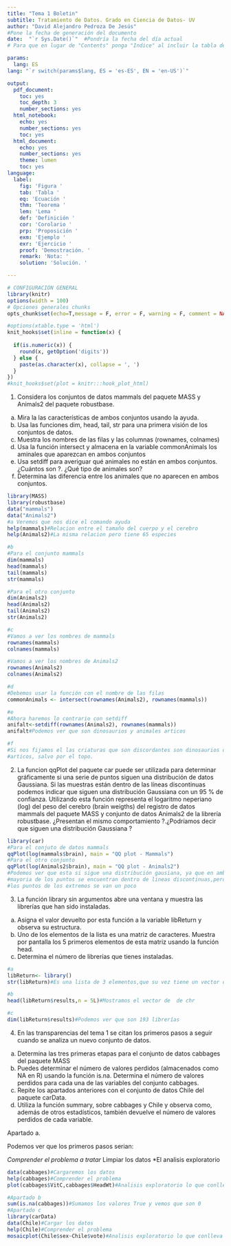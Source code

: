 ```yaml
---
title: "Tema 1 Boletin"
subtitle: Tratamiento de Datos. Grado en Ciencia de Datos- UV
author: "David Alejandro Pedroza De Jesús"
#Pone la fecha de generación del documento
date:  "`r Sys.Date()`"  #Pondría la fecha del día actual
# Para que en lugar de "Contents" ponga "Indice" al incluir la tabla de contenido

params:
  lang: ES
lang: "`r switch(params$lang, ES = 'es-ES', EN = 'en-US')`"

output:
  pdf_document:
    toc: yes
    toc_depth: 3
    number_sections: yes
  html_notebook:
    echo: yes
    number_sections: yes
    toc: yes
  html_document:
    echo: yes
    number_sections: yes
    theme: lumen
    toc: yes
language:
  label:
    fig: 'Figura '
    tab: 'Tabla '
    eq: 'Ecuación '
    thm: 'Teorema '
    lem: 'Lema '
    def: 'Definición '
    cor: 'Corolario '
    prp: 'Proposición '
    exm: 'Ejemplo '
    exr: 'Ejercicio '
    proof: 'Demostración. '
    remark: 'Nota: '
    solution: 'Solución. '

---
```



```r

# CONFIGURACIÓN GENERAL
library(knitr)
options(width = 100)
# Opciones generales chunks
opts_chunk$set(echo=T,message = F, error = F, warning = F, comment = NA, fig.align = 'center', dpi = 100, tidy = F, cache.path = '.cache/', fig.path = './figure/')

#options(xtable.type = 'html')
knit_hooks$set(inline = function(x) {
  
  if(is.numeric(x)) {
    round(x, getOption('digits'))
  } else {
    paste(as.character(x), collapse = ', ')
  }
})
#knit_hooks$set(plot = knitr:::hook_plot_html)
```

1. Considera los conjuntos de datos mammals del paquete MASS y Animals2 del paquete robustbase.

a. Mira la las características de ambos conjuntos usando la ayuda.
b. Usa las funciones dim, head, tail, str para una primera visión de los conjuntos de datos.
c. Muestra los nombres de las filas y las columnas (rownames, colnames)
d. Usa la función intersect y almacena en la variable commonAnimals los aminales que aparezcan
en ambos conjuntos
e. Usa setdiff para averiguar qué animales no están en ambos conjuntos. ¿Cuántos son ?. ¿Qué tipo
de animales son?
f. Determina las diferencia entre los animales que no aparecen en ambos conjuntos.

```r
library(MASS)
library(robustbase)
data("mammals")
data("Animals2")
#a Veremos que nos dice el comando ayuda
help(mammals)#Relacion entre el tamaño del cuerpo y el cerebro
help(Animals2)#La misma relacion pero tiene 65 especies

#b
#Para el conjunto mammals
dim(mammals)
head(mammals)
tail(mammals)
str(mammals)

#Para el otro conjunto
dim(Animals2)
head(Animals2)
tail(Animals2)
str(Animals2)

#c
#Vamos a ver los nombres de mammals
rownames(mammals)
colnames(mammals)

#Vamos a ver los nombres de Animals2
rownames(Animals2)
colnames(Animals2)

#d
#Debemos usar la función con el nombre de las filas
commonAnimals <- intersect(rownames(Animals2), rownames(mammals))

#e
#Ahora haremos lo contrario con setdiff
anifalt<-setdiff(rownames(Animals2), rownames(mammals))
anifalt#Podemos ver que son dinosaurios y animales articos

#f
#Si nos fijamos el las criaturas que son discordantes son dinosaurios o animales
#articos, salvo por el topo.


```

2. La funcion qqPlot del paquete car puede ser utilizada para determinar gráficamente si una serie
de puntos siguen una distribución de datos Gaussiana. Si las muestras están dentro de las líneas
discontinuas podemos indicar que siguen una distribución Gaussiana con un 95 % de confianza.
Utilizando esta función representa el logaritmo neperiano (log) del peso del cerebro (brain weigths)
del registro de datos mammals del paquete MASS y conjunto de datos Animals2 de la librería
robustbase. ¿Presentan el mismo comportamiento ?.¿Podríamos decir que siguen una distribución
Gaussiana ?

```r
library(car)
#Para el conjuto de datos mammals
qqPlot(log(mammals$brain), main = "QQ plot - Mammals")
#Para el otro conjunto
qqPlot(log(Animals2$brain), main = "QQ plot - Animals2")
#Podemos ver que esta si sigue una distribución gausiana, ya que en ambos la 
#mayoria de los puntos se encuentran dentro de lineas discontinuas,pero algunos 
#los puntos de los extremos se van un poco

```
3. La función library sin argumentos abre una ventana y muestra las librerías que han sido instaladas.
a. Asigna el valor devuelto por esta función a la variable libReturn y observa su estructura.
b. Uno de los elementos de la lista es una matriz de caracteres. Muestra por pantalla los 5 primeros
elementos de esta matriz usando la función head.
c. Determina el número de librerías que tienes instaladas.

```r
#a
libReturn<- library()
str(libReturn)#Es una lista de 3 elementos,que su vez tiene un vector de caracteres

#b
head(libReturn$results,n = 5L)#Mostramos el vector de  de chr

#c
dim(libReturn$results)#Podemos ver que son 193 librerías

```
4. En las transparencias del tema 1 se citan los primeros pasos a seguir cuando se analiza un nuevo
conjunto de datos.
a. Determina las tres primeras etapas para el conjunto de datos cabbages del paquete MASS
b. Puedes determinar el número de valores perdidos (almacenados como NA en R) usando la función
is.na. Determina el número de valores perdidos para cada una de las variables del conjunto
cabbages.
c. Repite los apartados anteriores con el conjunto de datos Chile del paquete carData.
d. Utiliza la función summary, sobre cabbages y Chile y observa como, además de otros
estadísticos, también devuelve el número de valores perdidos de cada variable.

Apartado a.

Podemos ver que los primeros pasos serian:

*Comprender el problema a tratar 
*Limpiar los datos 
*El analisis exploratorio

```r
data(cabbages)#Cargaremos los datos
help(cabbages)#Comprender el problema
plot(cabbages$VitC,cabbages$HeadWt)#Analisis exploratorio lo que conlleva hacer un gráfico

#Apartado b
sum(is.na(cabbages))#Sumamos los valores True y vemos que son 0
#Apartado c
library(carData)
data(Chile)#Cargar los datos
help(Chile)#Comprender el problema
mosaicplot(Chile$sex~Chile$vote)#Analisis exploratorio lo que conlleva hacer un gráfico.


```

